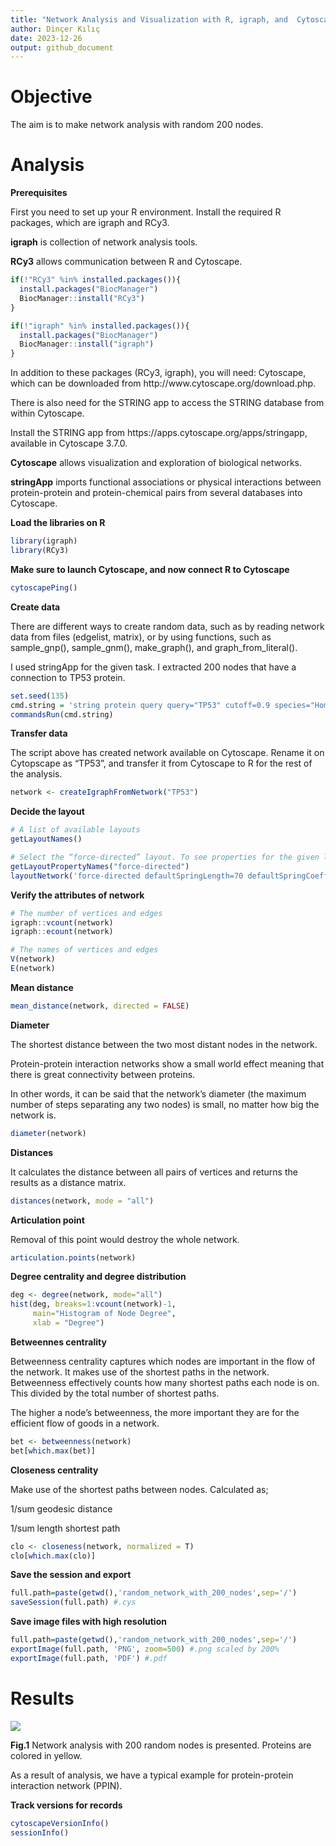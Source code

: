 ```yaml
---
title: "Network Analysis and Visualization with R, igraph, and  Cytoscape"
author: Dinçer Kılıç
date: 2023-12-26
output: github_document
---
```


# Objective

The aim is to make network analysis with random 200 nodes.

# Analysis

**Prerequisites**

First you need to set up your R environment. Install the required R packages, which are igraph and RCy3.

**igraph** is collection of network analysis tools.

**RCy3** allows communication between R and Cytoscape.

```r
if(!"RCy3" %in% installed.packages()){
  install.packages("BiocManager")
  BiocManager::install("RCy3")
}

if(!"igraph" %in% installed.packages()){
  install.packages("BiocManager")
  BiocManager::install("igraph")
}
```


In addition to these packages (RCy3, igraph), you will need: Cytoscape, which can be downloaded from http://www.cytoscape.org/download.php.

There is also need for the STRING app to access the STRING database from within Cytoscape.

Install the STRING app from https://apps.cytoscape.org/apps/stringapp, available in Cytoscape 3.7.0.  

**Cytoscape** allows visualization and exploration of biological networks.

**stringApp** imports functional associations or physical interactions between protein-protein and protein-chemical pairs from several databases into Cytoscape.

**Load the libraries on R**

```r
library(igraph)
library(RCy3)
```

**Make sure to launch Cytoscape, and now connect R to Cytoscape**

```r
cytoscapePing()
```

**Create data** 

There are different ways to create random data, such as by reading network data from files (edgelist, matrix), or by using functions, such as sample_gnp(), sample_gnm(), make_graph(), and graph_from_literal().

I used stringApp for the given task. I extracted 200 nodes that have a connection to TP53 protein.

```r
set.seed(135)
cmd.string = 'string protein query query="TP53" cutoff=0.9 species="Homo sapiens" limit=200'
commandsRun(cmd.string)
```


**Transfer data**

The script above has created network available on Cytoscape. Rename it on Cytopscape as "TP53", and transfer it from Cytoscape to R for the rest of the analysis.

```r
network <- createIgraphFromNetwork("TP53")
```

**Decide the layout**

```r
# A list of available layouts
getLayoutNames()

# Select the “force-directed” layout. To see properties for the given layout, use:
getLayoutPropertyNames("force-directed") 
layoutNetwork('force-directed defaultSpringLength=70 defaultSpringCoefficient=0.000003')
```

**Verify the attributes of network**

```r
# The number of vertices and edges
igraph::vcount(network)
igraph::ecount(network)

# The names of vertices and edges
V(network)
E(network)
```

**Mean distance**

```r
mean_distance(network, directed = FALSE)
```

**Diameter**

The shortest distance between the two most distant nodes in the network.

Protein-protein interaction networks show a small world effect meaning that there is great connectivity between proteins. 

In other words, it can be said that the network's diameter (the maximum number of steps separating any two nodes) is small, no matter how big the network is.

```r
diameter(network)
```

**Distances** 

It calculates the distance between all pairs of vertices and returns the results as a distance matrix.

```r
distances(network, mode = "all")
```

**Articulation point**

Removal of this point would destroy the whole network.
```r
articulation.points(network)
```

**Degree centrality and degree distribution**

```r
deg <- degree(network, mode="all")
hist(deg, breaks=1:vcount(network)-1, 
     main="Histogram of Node Degree",
     xlab = "Degree")

```

**Betweennes centrality**

Betweenness centrality captures which nodes are important in the flow of the network. It makes use of the shortest paths in the network. Betweenness effectively counts how many shortest paths each node is on. This divided by the total number of shortest paths.

The higher a node’s betweenness, the more important they are for the efficient flow of goods in a network.

```r
bet <- betweenness(network)
bet[which.max(bet)]
```

**Closeness centrality**

Make use of the shortest paths between nodes. Calculated as;

1/sum geodesic distance

1/sum length shortest path

```r
clo <- closeness(network, normalized = T)
clo[which.max(clo)]
```

**Save the session and export**

```r
full.path=paste(getwd(),'random_network_with_200_nodes',sep='/')
saveSession(full.path) #.cys

```

**Save image files with high resolution**

```r
full.path=paste(getwd(),'random_network_with_200_nodes',sep='/')
exportImage(full.path, 'PNG', zoom=500) #.png scaled by 200%
exportImage(full.path, 'PDF') #.pdf
```

# Results
![](out/random_network_with_200_nodes.png)

**Fig.1** Network analysis with 200 random nodes is presented. Proteins are colored in yellow.

As a result of analysis, we have a typical example for protein-protein interaction network (PPIN).

**Track versions for records**

```r
cytoscapeVersionInfo()
sessionInfo()
```


